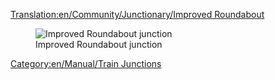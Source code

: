 [[Translation:en/Community/Junctionary/Improved Roundabout]]

{{en/Community/Junctionary/Navigation}}

[[File:en/Community/Junctionary/Improved.Roundabout.png|none|frame|Improved Roundabout junction]]

{{en/Community/Junctionary/Junction Criteria|Cheap|2|0|0|3|0||0|0|1|1|||Broken down trains affect whole junction.|
*Can handle up to 4 trains at a time
*Area: 9 x 9
}}

[[Category:en/Manual/Train Junctions]]